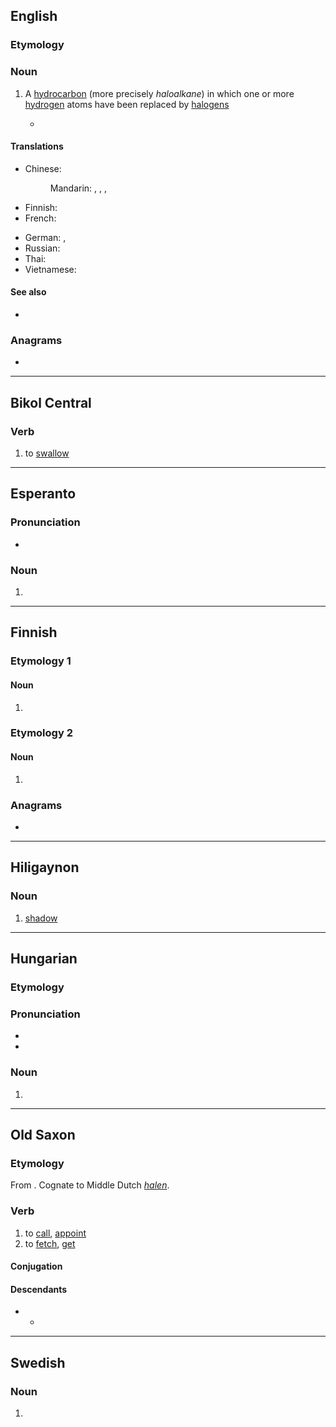 {{also|Halon|hálón}}
==English==

===Etymology===
{{blend|en|halogen|carbon}}

===Noun===
{{en-noun}}

# {{lb|en|organic chemistry}} A [[hydrocarbon]] (more precisely ''haloalkane'') in which one or more [[hydrogen]] atoms have been replaced by [[halogen]]s
#* {{quote-journal|en|date=February 12, 2009|author=Azadeh Ensha|title=A Cellphone That Is Made With the Environment in Mind|work=New York Times|url=http://www.nytimes.com/2009/02/12/technology/personaltech/12renew.html
|passage=The Renew is also free of polyvinyl chloride, asbestos, chlorofluorocarbons and '''halons'''.}}

====Translations====
{{trans-top}}
* Chinese:
*: Mandarin: {{t+|cmn|海龍}}, {{t+|cmn|海龙|tr=hǎilóng}}, {{t|cmn|哈龍}}, {{t|cmn|哈龙|tr=hālóng}}
* Finnish: {{t+|fi|haloni}}
* French: {{t+|fr|halon|m}}
{{trans-mid}}
* German: {{t|de|Ha­lo­gen­was­ser­stoff|m}}, {{t|de|Halogenkohlenwasserstoff|m}}
* Russian: {{t-needed|ru}}
* Thai: {{t-needed|th}}
* Vietnamese: {{t-needed|vi}}
{{trans-bottom}}

====See also====
* {{pedialite|Haloalkane}}

===Anagrams===
* {{anagrams|en|a=ahlno|Lohan}}

----

==Bikol Central==

===Verb===
{{head|bcl|verb}}

# to [[swallow]]

----

==Esperanto==

===Pronunciation===
* {{audio|eo|LL-Q143 (epo)-Lepticed7-halon.wav|Audio}}

===Noun===
{{eo-head}}

# {{eo-form of|hal|on}}

----

==Finnish==

===Etymology 1===

====Noun====
{{head|fi|noun form}}

# {{fi-form of|halko|case=genitive|pl=singular}}

===Etymology 2===

====Noun====
{{head|fi|noun form}}

# {{fi-form of|halo|case=genitive|pl=singular}}

===Anagrams===
* {{anagrams|fi|a=ahlno|alhon|lahon}}

----

==Hiligaynon==

===Noun===
{{hil-noun|halón}}

# [[shadow]]

----

==Hungarian==

===Etymology===
{{affix|hu|hal|-on|nocat=y}}

===Pronunciation===
* {{hu-IPA}}
* {{hyphenation|hu|ha|lon}}

===Noun===
{{head|hu|noun form}}

# {{inflection of|hu|hal||spe|s}}

----

==Old Saxon==

===Etymology===
From {{inh|osx|gem-pro|*halōną}}. Cognate to Middle Dutch ''[[halen]]''.

===Verb===
{{osx-verb|head=halōn}}

# to [[call]], [[appoint]]
# to [[fetch]], [[get]]

====Conjugation====
{{osx-conj-wk2|hal}}

====Descendants====
* {{desc|gml|hālen}}
** {{desc|nds|halen}}

----

==Swedish==

===Noun===
{{head|sv|noun form|g=c}}

# {{sv-noun-form-def|halo}}